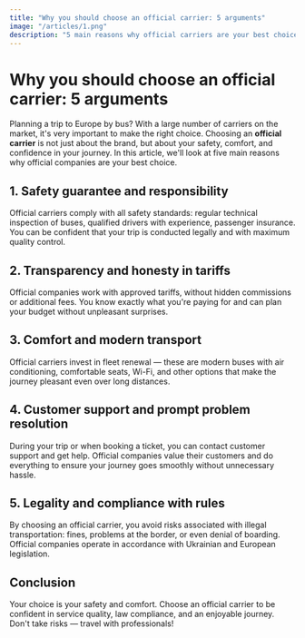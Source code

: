 ```yaml
---
title: "Why you should choose an official carrier: 5 arguments"
image: "/articles/1.png"
description: "5 main reasons why official carriers are your best choice for traveling to Europe."
---
```


# Why you should choose an official carrier: 5 arguments

Planning a trip to Europe by bus? With a large number of carriers on the market, it's very important to make the right choice. Choosing an **official carrier** is not just about the brand, but about your safety, comfort, and confidence in your journey. In this article, we'll look at five main reasons why official companies are your best choice.

## 1. Safety guarantee and responsibility

Official carriers comply with all safety standards: regular technical inspection of buses, qualified drivers with experience, passenger insurance. You can be confident that your trip is conducted legally and with maximum quality control.

## 2. Transparency and honesty in tariffs

Official companies work with approved tariffs, without hidden commissions or additional fees. You know exactly what you're paying for and can plan your budget without unpleasant surprises.

## 3. Comfort and modern transport

Official carriers invest in fleet renewal — these are modern buses with air conditioning, comfortable seats, Wi-Fi, and other options that make the journey pleasant even over long distances.

## 4. Customer support and prompt problem resolution

During your trip or when booking a ticket, you can contact customer support and get help. Official companies value their customers and do everything to ensure your journey goes smoothly without unnecessary hassle.

## 5. Legality and compliance with rules

By choosing an official carrier, you avoid risks associated with illegal transportation: fines, problems at the border, or even denial of boarding. Official companies operate in accordance with Ukrainian and European legislation.

## Conclusion

Your choice is your safety and comfort. Choose an official carrier to be confident in service quality, law compliance, and an enjoyable journey. Don't take risks — travel with professionals!
